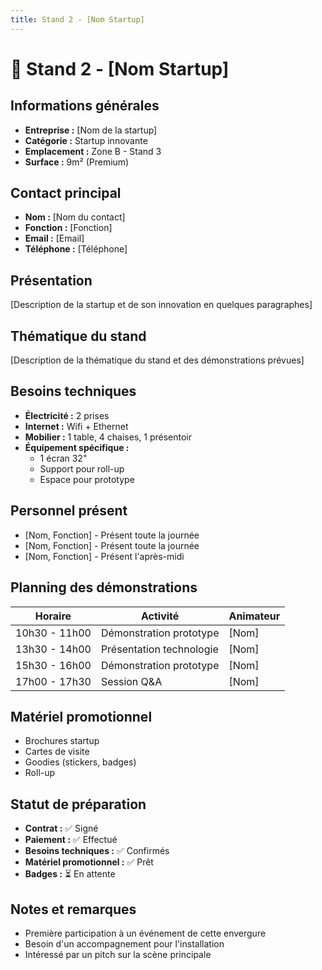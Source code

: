```yaml
---
title: Stand 2 - [Nom Startup]
---
```


# 🚀 Stand 2 - [Nom Startup]

## Informations générales
- **Entreprise :** [Nom de la startup]
- **Catégorie :** Startup innovante
- **Emplacement :** Zone B - Stand 3
- **Surface :** 9m² (Premium)

## Contact principal
- **Nom :** [Nom du contact]
- **Fonction :** [Fonction]
- **Email :** [Email]
- **Téléphone :** [Téléphone]

## Présentation
[Description de la startup et de son innovation en quelques paragraphes]

## Thématique du stand
[Description de la thématique du stand et des démonstrations prévues]

## Besoins techniques
- **Électricité :** 2 prises
- **Internet :** Wifi + Ethernet
- **Mobilier :** 1 table, 4 chaises, 1 présentoir
- **Équipement spécifique :** 
  - 1 écran 32"
  - Support pour roll-up
  - Espace pour prototype

## Personnel présent
- [Nom, Fonction] - Présent toute la journée
- [Nom, Fonction] - Présent toute la journée
- [Nom, Fonction] - Présent l'après-midi

## Planning des démonstrations
| Horaire | Activité | Animateur |
|---------|----------|-----------|
| 10h30 - 11h00 | Démonstration prototype | [Nom] |
| 13h30 - 14h00 | Présentation technologie | [Nom] |
| 15h30 - 16h00 | Démonstration prototype | [Nom] |
| 17h00 - 17h30 | Session Q&A | [Nom] |

## Matériel promotionnel
- Brochures startup
- Cartes de visite
- Goodies (stickers, badges)
- Roll-up

## Statut de préparation
- **Contrat :** ✅ Signé
- **Paiement :** ✅ Effectué
- **Besoins techniques :** ✅ Confirmés
- **Matériel promotionnel :** ✅ Prêt
- **Badges :** ⏳ En attente

## Notes et remarques
- Première participation à un événement de cette envergure
- Besoin d'un accompagnement pour l'installation
- Intéressé par un pitch sur la scène principale
